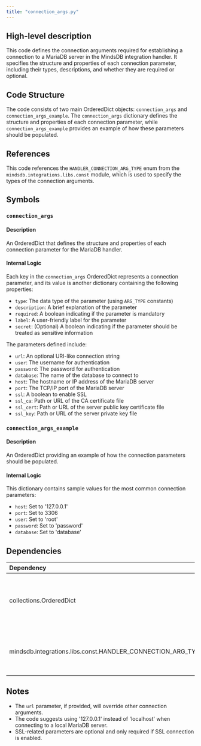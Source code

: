 ```yaml
---
title: "connection_args.py"
---
```


## High-level description
This code defines the connection arguments required for establishing a connection to a MariaDB server in the MindsDB integration handler. It specifies the structure and properties of each connection parameter, including their types, descriptions, and whether they are required or optional.

## Code Structure
The code consists of two main OrderedDict objects: `connection_args` and `connection_args_example`. The `connection_args` dictionary defines the structure and properties of each connection parameter, while `connection_args_example` provides an example of how these parameters should be populated.

## References
This code references the `HANDLER_CONNECTION_ARG_TYPE` enum from the `mindsdb.integrations.libs.const` module, which is used to specify the types of the connection arguments.

## Symbols

### `connection_args`
#### Description
An OrderedDict that defines the structure and properties of each connection parameter for the MariaDB handler.

#### Internal Logic
Each key in the `connection_args` OrderedDict represents a connection parameter, and its value is another dictionary containing the following properties:
- `type`: The data type of the parameter (using `ARG_TYPE` constants)
- `description`: A brief explanation of the parameter
- `required`: A boolean indicating if the parameter is mandatory
- `label`: A user-friendly label for the parameter
- `secret`: (Optional) A boolean indicating if the parameter should be treated as sensitive information

The parameters defined include:
- `url`: An optional URI-like connection string
- `user`: The username for authentication
- `password`: The password for authentication
- `database`: The name of the database to connect to
- `host`: The hostname or IP address of the MariaDB server
- `port`: The TCP/IP port of the MariaDB server
- `ssl`: A boolean to enable SSL
- `ssl_ca`: Path or URL of the CA certificate file
- `ssl_cert`: Path or URL of the server public key certificate file
- `ssl_key`: Path or URL of the server private key file

### `connection_args_example`
#### Description
An OrderedDict providing an example of how the connection parameters should be populated.

#### Internal Logic
This dictionary contains sample values for the most common connection parameters:
- `host`: Set to '127.0.0.1'
- `port`: Set to 3306
- `user`: Set to 'root'
- `password`: Set to 'password'
- `database`: Set to 'database'

## Dependencies
| Dependency | Purpose |
|:-----------|:--------|
| collections.OrderedDict | Used to create ordered dictionaries for connection arguments |
| mindsdb.integrations.libs.const.HANDLER_CONNECTION_ARG_TYPE | Provides constants for specifying argument types |

## Notes
- The `url` parameter, if provided, will override other connection arguments.
- The code suggests using '127.0.0.1' instead of 'localhost' when connecting to a local MariaDB server.
- SSL-related parameters are optional and only required if SSL connection is enabled.